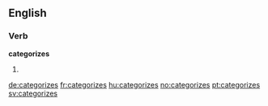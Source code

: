 ==English==

===Verb===
'''categorizes'''

# {{third-person singular of|categorize}}

[[de:categorizes]]
[[fr:categorizes]]
[[hu:categorizes]]
[[no:categorizes]]
[[pt:categorizes]]
[[sv:categorizes]]